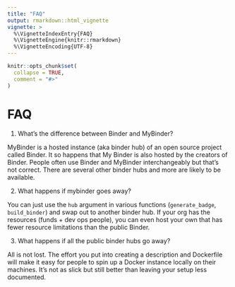 ```yaml
---
title: "FAQ"
output: rmarkdown::html_vignette
vignette: >
  %\VignetteIndexEntry{FAQ}
  %\VignetteEngine{knitr::rmarkdown}
  %\VignetteEncoding{UTF-8}
---
```


```r
knitr::opts_chunk$set(
  collapse = TRUE,
  comment = "#>"
)
```

# FAQ

1. What's the difference between Binder and MyBinder?

MyBinder is a hosted instance (aka binder hub) of an open source project called Binder. It so happens that My Binder is also hosted by the creators of Binder. People often use Binder and MyBinder interchangeably but that's not correct.  There are several other binder hubs and more are likely to be available.

2. What happens if mybinder goes away?

You can just use the `hub` argument in various functions (`generate_badge`, `build_binder`) and swap out to another binder hub. If your org has the resources (funds + dev ops people), you can even host your own that has fewer resource limitations than the public Binder.

3. What happens if all the public binder hubs go away?

All is not lost. The effort you put into creating a description and Dockerfile will make it easy for people to spin up a Docker instance locally on their machines. It's not as slick but still better than leaving your setup less documented.
 